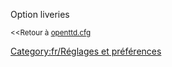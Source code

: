 {{fr/Amorce}}
Option liveries

<small><<Retour à [[fr/Archive/Manual/Settings/Openttd.cfg|openttd.cfg]]</small>
[[Category:fr/Réglages et préférences]]